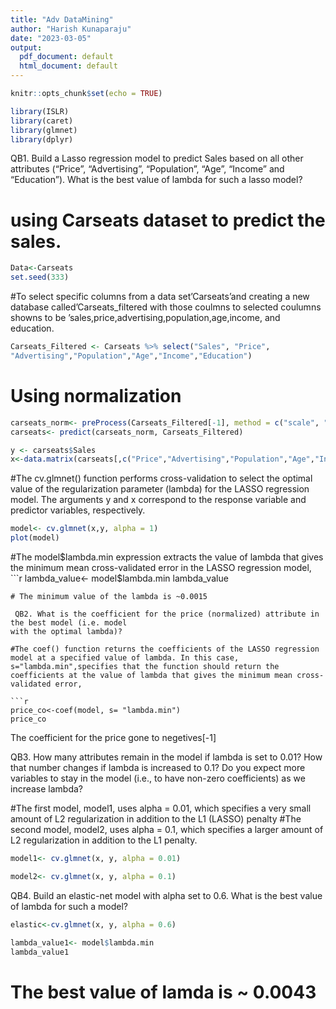 ```yaml
---
title: "Adv DataMining"
author: "Harish Kunaparaju"
date: "2023-03-05"
output:
  pdf_document: default
  html_document: default
---
```


```r
knitr::opts_chunk$set(echo = TRUE)
```


```r
library(ISLR)
library(caret)
library(glmnet)
library(dplyr)
```
QB1. Build a Lasso regression model to predict Sales based on all other attributes ("Price", 
"Advertising", "Population", "Age", "Income" and "Education").  What is the best value of 
lambda for such a lasso model?

# using Carseats dataset to predict the sales.
```r
Data<-Carseats
set.seed(333)

```
#To select specific columns from a data set'Carseats'and creating a new database called'Carseats_filtered with those coulmns to selected coulumns showns to be 'sales,price,advertising,population,age,income, and education.
```r
Carseats_Filtered <- Carseats %>% select("Sales", "Price", 
"Advertising","Population","Age","Income","Education") 
```
# Using normalization 
```r
carseats_norm<- preProcess(Carseats_Filtered[-1], method = c("scale", "center"))
carseats<- predict(carseats_norm, Carseats_Filtered) 

y <- carseats$Sales
x<-data.matrix(carseats[,c("Price","Advertising","Population","Age","Income","Education")])
```
#The cv.glmnet() function performs cross-validation to select the optimal value of the regularization parameter (lambda) for the LASSO regression model. The arguments y and x correspond to the response variable and predictor variables, respectively.

```r
model<- cv.glmnet(x,y, alpha = 1)
plot(model)
```
#The model$lambda.min expression extracts the value of lambda that gives the minimum mean cross-validated error in the LASSO regression model,
```r
lambda_value<- model$lambda.min
lambda_value
```
# The minimum value of the lambda is ~0.0015

 QB2. What is the coefficient for the price (normalized) attribute in the best model (i.e. model 
with the optimal lambda)?

#The coef() function returns the coefficients of the LASSO regression model at a specified value of lambda. In this case, s="lambda.min",specifies that the function should return the coefficients at the value of lambda that gives the minimum mean cross-validated error,

```r
price_co<-coef(model, s= "lambda.min")
price_co
```
The coefficient for the price gone to negetives[-1]

QB3. How many attributes remain in the model if lambda is set to 0.01? How that number 
changes if lambda is increased to 0.1? Do you expect more variables to stay in the model (i.e., to 
have non-zero coefficients) as we increase lambda?

#The first model, model1, uses alpha = 0.01, which specifies a very small amount of L2 regularization in addition to the L1 (LASSO) penalty
#The second model, model2, uses alpha = 0.1, which specifies a larger amount of L2 regularization in addition to the L1 penalty.

```r
model1<- cv.glmnet(x, y, alpha = 0.01)

model2<- cv.glmnet(x, y, alpha = 0.1)
```

QB4. Build an elastic-net model with alpha set to 0.6. What is the best value of lambda for such 
a model? 

```r
elastic<-cv.glmnet(x, y, alpha = 0.6)

lambda_value1<- model$lambda.min
lambda_value1
```
# The best value of lamda is ~ 0.0043

